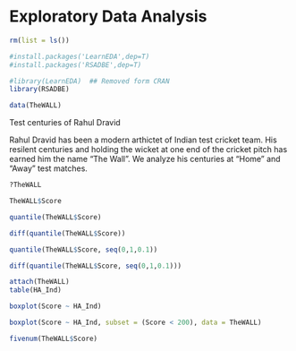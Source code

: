 Exploratory Data Analysis 
========================================================

```r
rm(list = ls())
```


```r
#install.packages('LearnEDA',dep=T)
#install.packages('RSADBE',dep=T)

#library(LearnEDA)  ## Removed form CRAN
library(RSADBE)
```





```r
data(TheWALL)
```

Test centuries of Rahul Dravid

Rahul Dravid has been a modern arthictet of Indian test cricket team. His resilent centuries and holding the wicket at one end of the cricket pitch has earned him the name "The Wall". We analyze his centuries at "Home" and "Away" test matches.

```r
?TheWALL
```

```r
TheWALL$Score
```

```r
quantile(TheWALL$Score)
```

```r
diff(quantile(TheWALL$Score))
```


```r
quantile(TheWALL$Score, seq(0,1,0.1))
```



```r
diff(quantile(TheWALL$Score, seq(0,1,0.1)))
```

```r
attach(TheWALL)
table(HA_Ind)
```


```r
boxplot(Score ~ HA_Ind)
```


```r
boxplot(Score ~ HA_Ind, subset = (Score < 200), data = TheWALL)
```



```r
fivenum(TheWALL$Score)
```






